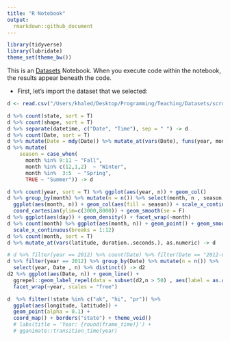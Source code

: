 ```yaml
---
title: "R Notebook"
output:
  rmarkdown::github_document
---
```


```r
library(tidyverse)
library(lubridate)
theme_set(theme_bw())
```

This is an [Datasets](https://www.kaggle.com/rtatman/fun-beginner-friendly-datasets) Notebook. When you execute code within the notebook, the results appear beneath the code. 

* First, let's import the dataset that we selected:

```r
d <- read.csv("/Users/khaled/Desktop/Programming/Teaching/Datasets/scrubbed.csv", na.strings = "", stringsAsFactors = F) %>% filter(country == "us")
```


```r
d %>% count(state, sort = T)
d %>% count(shape, sort = T) 
d %>% separate(datetime, c("Date", "Time"), sep = " ") -> d
d %>% count(Date, sort = T)
d %>% mutate(Date = mdy(Date)) %>% mutate_at(vars(Date), funs(year, month, day)) -> d
d %>% mutate(
    season = case_when(
      month %in% 9:11 ~ "Fall",
      month %in% c(12,1,2)  ~ "Winter",
      month %in%  3:5  ~ "Spring",
      TRUE ~ "Summer")) -> d

d %>% count(year, sort = T) %>% ggplot(aes(year, n)) + geom_col()
d %>% group_by(month) %>% mutate(n = n()) %>% select(month, n , season) %>% distinct() %>% 
  ggplot(aes(month, n)) + geom_col(aes(fill = season)) + scale_x_continuous(breaks = 1:12) +
  coord_cartesian(ylim=c(3000,8000)) + geom_smooth(se = F)
d %>% ggplot(aes(day)) + geom_density() + facet_wrap(~month)
d %>% count(month) %>% ggplot(aes(month, n)) + geom_point() + geom_smooth() +
  scale_x_continuous(breaks = 1:12)
d %>% count(month, sort = T)
d %>% mutate_at(vars(latitude, duration..seconds.), as.numeric) -> d

# d %>% filter(year == 2012) %>% count(Date) %>% filter(Date == "2012-07-04") -> nn
d %>% filter(year == 2012) %>% group_by(Date) %>% mutate(n = n()) %>% 
  select(year, Date , n) %>% distinct() -> d2
d2 %>% ggplot(aes(Date, n)) + geom_line() +
  ggrepel::geom_label_repel(data = subset(d2,n > 50) , aes(label = as.character(Date)), color = "red", segment.color = "red") +
  facet_wrap(~year, scales = "free")

```

```r
d  %>% filter(!state %in% c("ak", "hi", "pr")) %>%
  ggplot(aes(longitude, latitude)) +
  geom_point(alpha = 0.1) +
  coord_map() + borders("state") + theme_void()
  # labs(title = 'Year: {round(frame_time)}') +
  # gganimate::transition_time(year)
```
